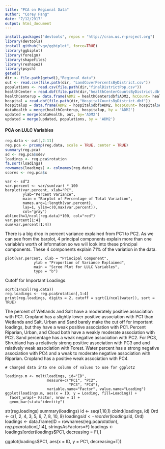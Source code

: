 ```yaml
---
title: "PCA on Regional Data"
author: "Corey Pang"
date: "7/12/2017"
output: html_document
---
```


```r
install.packages("devtools", repos = "http://cran.us.r-project.org")
library(devtools)
install_github("vqv/ggbiplot", force=TRUE)
library(ggbiplot)
library(foreign)
library(shapefiles)
library(reshape2)
library(psych)
getwd()
dir <- file.path(getwd(),"Regional data")
out <- read.csv(file.path(dir, "LandCoverPercentsByDistrict.csv"))
populations <- read.csv(file.path(dir,"finalDistrictPop.csv"))
healthCenter = read.dbf(file.path(dir,"healthCenterCountsByDistrict.dbf"))
healthCenterup = data.frame(ADM2 = healthCenter$dbf$ADM2, hcCount= healthCenter$dbf$Count_)
hospital = read.dbf(file.path(dir,"HospitalCountsByDistrict.dbf"))
hospitalup = data.frame(ADM2 = hospital$dbf$ADM2, hospCount= hospital$dbf$Count_)
dataHealth = merge(healthCenterup, hospitalup, by = 'ADM2')
updated = merge(dataHealth, out, by='ADM2')
updated = merge(updated, populations, by = 'ADM2')
```

#### PCA on LULC Variables 
```r
reg.data <- out[,2:11]
reg.pca <- prcomp(reg.data, scale = TRUE, center = TRUE)
summary(reg.pca)
sd <- reg.pca$sdev
loadings <- reg.pca$rotation
fa.sort(loadings)
rownames(loadings) <- colnames(reg.data)
scores <- reg.pca$x
```

```r1
var <- sd^2
var.percent <- var/sum(var) * 100
barplot(var.percent, xlab="PC", 
        ylab="Percent Variance", 
        main = "Barplot of Percentage of Total Variation",
        names.arg=1:length(var.percent), 
        las=1, ylim=c(0,max(var.percent)), 
        col="gray")
abline(h=1/ncol(reg.data)*100, col="red")
var.percent[1:4]
sum(var.percent[1:4])
```
There is a big drop in percent variance explained from PC1 to PC2. As we can see from the barplot, 4 principal components explain more than one variable’s worth of information so we will look into these principal components. These 4 components explain 71% of the variation in the data. 

```r2
plot(var.percent, xlab = "Principal Component",
             ylab = "Proportion of Variance Explained",
             main = "Scree Plot for LULC Variables",
             type = "b")
```

Cutoff for Important Loadings
```r3
sqrt(1/ncol(reg.data))
reg.loadings <- reg.pca$rotation[,1:4]
print(reg.loadings, digits = 2, cutoff = sqrt(1/ncol(water)), sort = TRUE)
```

The percent of Wetlands and Salt have a moderately positive association with PC1. Cropland has a slightly lower positive association with PC1 than Wetlands and Salt. Urban and Sand barely make the cut off for important loadings, but they have a weak positive association with PC1. Percent Riparian, Urban, and Cloud both have a weakly moderate association with PC2. Sand percentage has a weak negative association with PC2. For PC3, Shrubland has a relatively strong positive association with PC3 and and relatively weak association with Forest. Water percent has a strong negative association with PC4 and a weak to moderate negative association with Riparian. Cropland has a positive weak association with PC4. 



```r4
# Changed data into one column of values to use for ggplot2

loadings.m <- melt(loadings, id="ID", 
                   measure=c("PC1", "PC2", 
                             "PC3", "PC4"), 
                   variable.name="Factor", value.name="Loading")
ggplot(loadings.m, aes(x = ID, y = Loading, fill=Loading)) + 
  facet_wrap(~ Factor, nrow = 1) +
  geom_bar(stat="identity")
```

str(reg.loadings)
summary(loadings)
id <- seq(1,10,1)
cbind(loadings, id)
Ord <- c(1, 2, 4, 3, 5, 6, 7, 8, 10, 9)
loadings$id <- reorder(loadings$id, Ord) 
loadings <- data.frame(ID = rownames(reg.pca$rotation), reg.pca$rotation[,1:4], stringsAsFactors=F)
loadings <- loadings[order(loadings$PC1, decreasing = F),]

ggplot(loadings$PC1, aes(x = ID, y = PC1, decreasing=T))
